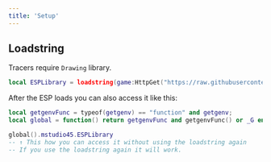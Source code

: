 ```yaml
---
title: 'Setup'
---
```


## Loadstring

<Info>Tracers require `Drawing` library.</Info>
```lua esp_lib.lua
local ESPLibrary = loadstring(game:HttpGet("https://raw.githubusercontent.com/mstudio45/MS-ESP/refs/heads/main/source.lua"))()
```

After the ESP loads you can also access it like this:
```lua global_esp.lua
local getgenvFunc = typeof(getgenv) == "function" and getgenv;
local global = function() return getgenvFunc and getgenvFunc() or _G end;

global().mstudio45.ESPLibrary 
-- ↑ This how you can access it without using the loadstring again
-- If you use the loadstring again it will work.
```
